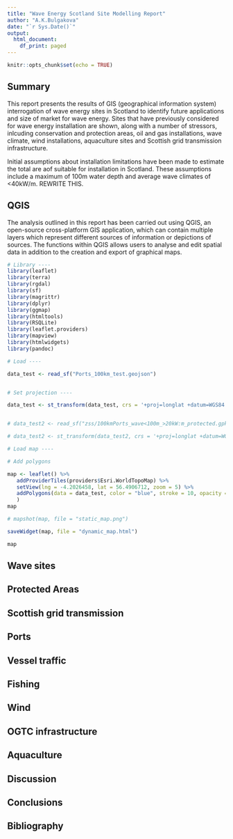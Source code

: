 ```yaml
---
title: "Wave Energy Scotland Site Modelling Report"
author: "A.K.Bulgakova"
date: "`r Sys.Date()`"
output:
  html_document:
    df_print: paged
---
```


```r
knitr::opts_chunk$set(echo = TRUE)
```

## Summary

This report presents the results of GIS (geographical information system) interrogation of wave energy sites in Scotland to identify future applications and size of market for wave energy. Sites that have previously considered for wave energy installation are shown, along with a number of stressors, inlcuding conservation and protection areas, oil and gas installations, wave climate, wind installations, aquaculture sites and Scottish grid transmission infrastructure. 

Initial assumptions about installation limitations have been made to estimate the total are aof suitable for installation in Scotland. These assumptions include a maximum of 100m water depth and average wave climates of <40kW/m. REWRITE THIS. 



## QGIS 

The analysis outlined in this report has been carried out using QGIS, an open-source cross-platform GIS application, which can contain multiple layers which represent different sources of information or depictions of sources. The functions within QGIS allows users to analyse and edit spatial data in addition to the creation and export of graphical maps. 


```r


# Library ----
library(leaflet)
library(terra)
library(rgdal)
library(sf)
library(magrittr)
library(dplyr)
library(ggmap)
library(htmltools)
library(RSQLite)
library(leaflet.providers)
library(mapview)
library(htmlwidgets)
library(pandoc)

# Load ----

data_test <- read_sf("Ports_100km_test.geojson")


# Set projection ----

data_test <- st_transform(data_test, crs = '+proj=longlat +datum=WGS84')


# data_test2 <- read_sf("zss/100kmPorts_wave<100m_>20kW:m_protected.gpkg")

# data_test2 <- st_transform(data_test2, crs = '+proj=longlat +datum=WGS84')

# Load map ----

# Add polygons

map <- leaflet() %>% 
   addProviderTiles(providers$Esri.WorldTopoMap) %>% 
   setView(lng = -4.2026458, lat = 56.4906712, zoom = 5) %>% 
   addPolygons(data = data_test, color = "blue", stroke = 10, opacity = 0.5
   )
map

# mapshot(map, file = "static_map.png")

saveWidget(map, file = "dynamic_map.html")

```

```r
map

```
## Wave sites

## Protected Areas

## Scottish grid transmission

## Ports

## Vessel traffic

## Fishing

## Wind

## OGTC infrastructure

## Aquaculture

## Discussion

## Conclusions

## Bibliography












